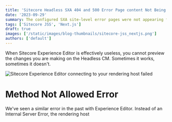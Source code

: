 ```yaml
---
title: 'Sitecore Headless SXA 404 and 500 Error Page content Not Being Loaded'
date: '2023-09-29'
summary: The configured SXA site-level error pages were not appearing for our site.
tags: ['Sitecore JSS', 'Next.js']
draft: true
images: ['/static/images/blog-thumbnails/sitecore-jss_nextjs.png']
authors: ['default']
---
```


When Sitecore Experience Editor is effectively useless, you cannot preview the changes you are making on the Headless CM. Sometimes it works, sometimes it doesn't.

![Sitecore Experience Editor connecting to your rendering host failed](/static/images/blog-content-images/2023-05-12_exp-editor-error.png)

# Method Not Allowed Error
We've seen a similar error in the past with Experience Editor. Instead of an Internal Server Error, the rendering host 